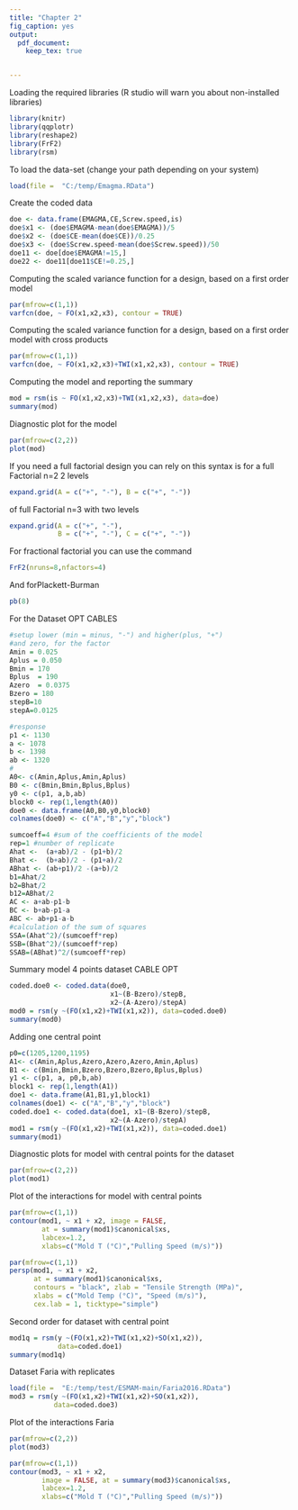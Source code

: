 ---
title: "Chapter 2"
fig_caption: yes
output:
  pdf_document: 
    keep_tex: true


---
Loading the required libraries (R studio will warn you about non-installed libraries)


```{r load_libraries}
library(knitr)
library(qqplotr)
library(reshape2)
library(FrF2)
library(rsm)
```

To load the data-set (change your path depending on your system)

```{r load_data}
load(file =  "C:/temp/Emagma.RData")
```
 
Create the coded data

```{r create_coded_data_emagma}
doe <- data.frame(EMAGMA,CE,Screw.speed,is)
doe$x1 <- (doe$EMAGMA-mean(doe$EMAGMA))/5
doe$x2 <- (doe$CE-mean(doe$CE))/0.25
doe$x3 <- (doe$Screw.speed-mean(doe$Screw.speed))/50
doe11 <- doe[doe$EMAGMA!=15,]
doe22 <- doe11[doe11$CE!=0.25,]
```

Computing the scaled variance function for a 
design, based on a first order model

```{r scaled_variance_emagma_FO, fig.width=4, fig.height=4}
par(mfrow=c(1,1))
varfcn(doe, ~ FO(x1,x2,x3), contour = TRUE) 
```
Computing the scaled variance function for a design, based on a first order model with cross products

```{r scaled_variance_emagma_SO,  fig.width=4, fig.height=4}
par(mfrow=c(1,1))
varfcn(doe, ~ FO(x1,x2,x3)+TWI(x1,x2,x3), contour = TRUE)  
```

Computing the model and reporting the summary 
```{r rsm_model_EMAGMA,  fig.width=5, fig.height=5}
mod = rsm(is ~ FO(x1,x2,x3)+TWI(x1,x2,x3), data=doe)
summary(mod)
```

Diagnostic plot for the model

```{r rsm_model_EMAGMA_plot,  fig.width=4, fig.height=4}
par(mfrow=c(2,2))
plot(mod)
```

If you need a full factorial design you can rely 
on this syntax is for a full Factorial n=2 2 levels
```{r full_factorial2x2}
expand.grid(A = c("+", "-"), B = c("+", "-"))
```
of full Factorial n=3 with two levels
```{r full_factorial3x3}
expand.grid(A = c("+", "-"),
            B = c("+", "-"), C = c("+", "-"))
```
For fractional factorial you can use the command
```{r}
FrF2(nruns=8,nfactors=4)
```
And forPlackett-Burman
```{r}
pb(8)
```

For the Dataset OPT CABLES

```{r OPT_cables}

#setup lower (min = minus, "-") and higher(plus, "+") 
#and zero, for the factor
Amin = 0.025
Aplus = 0.050
Bmin = 170
Bplus  = 190
Azero  = 0.0375
Bzero = 180
stepB=10
stepA=0.0125

#response
p1 <- 1130
a <- 1078
b <- 1398
ab <- 1320
#
A0<- c(Amin,Aplus,Amin,Aplus)
B0 <- c(Bmin,Bmin,Bplus,Bplus)
y0 <- c(p1, a,b,ab)
block0 <- rep(1,length(A0))
doe0 <- data.frame(A0,B0,y0,block0)
colnames(doe0) <- c("A","B","y","block")

sumcoeff=4 #sum of the coefficients of the model 
rep=1 #number of replicate
Ahat <-  (a+ab)/2 - (p1+b)/2
Bhat <-  (b+ab)/2 - (p1+a)/2
ABhat <- (ab+p1)/2 -(a+b)/2
b1=Ahat/2
b2=Bhat/2
b12=ABhat/2
AC <- a+ab-p1-b
BC <- b+ab-p1-a
ABC <- ab+p1-a-b
#calculation of the sum of squares
SSA=(Ahat^2)/(sumcoeff*rep)
SSB=(Bhat^2)/(sumcoeff*rep)
SSAB=(ABhat)^2/(sumcoeff*rep)
```

Summary model 4 points dataset CABLE OPT
```{r model_opt_cables_4points }
coded.doe0 <- coded.data(doe0,
                         x1~(B-Bzero)/stepB,
                         x2~(A-Azero)/stepA)
mod0 = rsm(y ~(FO(x1,x2)+TWI(x1,x2)), data=coded.doe0)
summary(mod0)
```

Adding one central point

```{r model_opt_cables_5points}
p0=c(1205,1200,1195)
A1<- c(Amin,Aplus,Azero,Azero,Azero,Amin,Aplus)
B1 <- c(Bmin,Bmin,Bzero,Bzero,Bzero,Bplus,Bplus)
y1 <- c(p1, a, p0,b,ab)
block1 <- rep(1,length(A1))
doe1 <- data.frame(A1,B1,y1,block1)
colnames(doe1) <- c("A","B","y","block")
coded.doe1 <- coded.data(doe1, x1~(B-Bzero)/stepB, 
                         x2~(A-Azero)/stepA)
mod1 = rsm(y ~(FO(x1,x2)+TWI(x1,x2)), data=coded.doe1)
summary(mod1)

```


Diagnostic plots for model with central points for the dataset

```{r plot_cable_central, echo=FALSE, message=FALSE, warning=FALSE, fig.width=5, fig.height=5}
par(mfrow=c(2,2))
plot(mod1)
```

Plot of the interactions for model with central points

```{r plot_opt_cables_interactions, echo=FALSE, message=FALSE, warning=FALSE,  fig.width=4, fig.height=4}
par(mfrow=c(1,1))
contour(mod1, ~ x1 + x2, image = FALSE,
        at = summary(mod1)$canonical$xs,
        labcex=1.2, 
        xlabs=c("Mold T (°C)","Pulling Speed (m/s)"))
```

```{r  plot_opt_cables_interactions2, echo=FALSE, message=FALSE, warning=FALSE,  fig.width=5, fig.height=5}
par(mfrow=c(1,1))
persp(mod1, ~ x1 + x2,
      at = summary(mod1)$canonical$xs,
      contours = "black", zlab = "Tensile Strength (MPa)",
      xlabs = c("Mold Temp (°C)", "Speed (m/s)"),
      cex.lab = 1, ticktype="simple")
```

Second order for dataset with central point

```{r model_cable_seconorder}
mod1q = rsm(y ~(FO(x1,x2)+TWI(x1,x2)+SO(x1,x2)),
            data=coded.doe1)
summary(mod1q)

```

Dataset Faria with replicates

```{r model_cable_faria, load_data}
load(file =  "E:/temp/test/ESMAM-main/Faria2016.RData")
mod3 = rsm(y ~(FO(x1,x2)+TWI(x1,x2)+SO(x1,x2)),
           data=coded.doe3)
```


Plot of the interactions Faria

```{r plot_model_cable_faria, echo=FALSE, message=FALSE, warning=FALSE,  fig.width=5, fig.height=5}
par(mfrow=c(2,2))
plot(mod3)
```

```{r  plot_model_cable_faria_2,  echo=FALSE, message=FALSE, warning=FALSE,  fig.width=4, fig.height=4}

par(mfrow=c(1,1))
contour(mod3, ~ x1 + x2, 
        image = FALSE, at = summary(mod3)$canonical$xs,
        labcex=1.2, 
        xlabs=c("Mold T (°C)","Pulling Speed (m/s)"))

```
